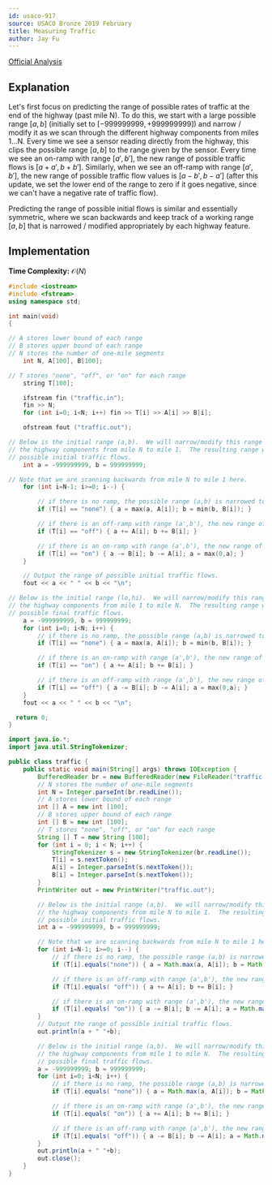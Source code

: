 ```yaml
---
id: usaco-917
source: USACO Bronze 2019 February
title: Measuring Traffic
author: Jay Fu
---
```


[Official Analysis](http://www.usaco.org/current/data/sol_traffic_bronze_feb19.html)

## Explanation

Let's first focus on predicting the range of possible rates of traffic at the end of the highway (past mile N). To do this, we start with a large possible range $[a,b]$ (initially set to $[−999999999,+999999999]$) and narrow / modify it as we scan through the different highway components from miles 1…N. Every time we see a sensor reading directly from the highway, this clips the possible range $[a,b]$ to the range given by the sensor. Every time we see an on-ramp with range $[a′,b′]$, the new range of possible traffic flows is $[a+a′,b+b′]$. Similarly, when we see an off-ramp with range $[a′,b′]$, the new range of possible traffic flow values is $[a−b′,b−a′]$ (after this update, we set the lower end of the range to zero if it goes negative, since we can't have a negative rate of traffic flow).

Predicting the range of possible initial flows is similar and essentially symmetric, where we scan backwards and keep track of a working range $[a,b]$ that is narrowed / modified appropriately by each highway feature.

## Implementation

**Time Complexity:** $\mathcal{O}(N)$

<LanguageSection>

<CPPSection>

```cpp
#include <iostream>
#include <fstream>
using namespace std;

int main(void)
{

// A stores lower bound of each range
// B stores upper bound of each range
// N stores the number of one-mile segments
    int N, A[100], B[100];

// T stores "none", "off", or "on" for each range
    string T[100];

    ifstream fin ("traffic.in");
    fin >> N;
    for (int i=0; i<N; i++) fin >> T[i] >> A[i] >> B[i];

    ofstream fout ("traffic.out");

// Below is the initial range (a,b).  We will narrow/modify this range as we scan through
// the highway components from mile N to mile 1.  The resulting range will be the range of
// possible initial traffic flows.
    int a = -999999999, b = 999999999;

// Note that we are scanning backwards from mile N to mile 1 here.
    for (int i=N-1; i>=0; i--) {

        // if there is no ramp, the possible range (a,b) is narrowed to the range given by the sensor.
        if (T[i] == "none") { a = max(a, A[i]); b = min(b, B[i]); }

        // if there is an off-ramp with range (a',b'), the new range of possible traffic flows is (a+a',b+b')
        if (T[i] == "off") { a += A[i]; b += B[i]; }

        // if there is an on-ramp with range (a',b'), the new range of possible traffic flows is (a-b',b-a')
        if (T[i] == "on") { a -= B[i]; b -= A[i]; a = max(0,a); }
    }

    // Output the range of possible initial traffic flows.
    fout << a << " " << b << "\n";

// Below is the initial range (lo,hi).  We will narrow/modify this range as we scan through
// the highway components from mile 1 to mile N.  The resulting range will be the range of
// possible final traffic flows.
    a = -999999999, b = 999999999;
    for (int i=0; i<N; i++) {
        // if there is no ramp, the possible range (a,b) is narrowed to the range given by the sensor.
        if (T[i] == "none") { a = max(a, A[i]); b = min(b, B[i]); }

        // if there is an on-ramp with range (a',b'), the new range of possible traffic flows is (a+a',b+b')
        if (T[i] == "on") { a += A[i]; b += B[i]; }

        // if there is an off-ramp with range (a',b'), the new range of possible traffic flows is (a-b',b-a')
        if (T[i] == "off") { a -= B[i]; b -= A[i]; a = max(0,a); }
    }
    fout << a << " " << b << "\n";

  return 0;
}

```

</CPPSection>

<JavaSection>

```java
import java.io.*;
import java.util.StringTokenizer;

public class traffic {
    public static void main(String[] args) throws IOException {
        BufferedReader br = new BufferedReader(new FileReader("traffic.in"));
        // N stores the number of one-mile segments
        int N = Integer.parseInt(br.readLine());
        // A stores lower bound of each range
        int [] A = new int [100];
        // B stores upper bound of each range
        int [] B = new int [100];
        // T stores "none", "off", or "on" for each range
        String [] T = new String [100];
        for (int i = 0; i < N; i++) {
            StringTokenizer s = new StringTokenizer(br.readLine());
            T[i] = s.nextToken();
            A[i] = Integer.parseInt(s.nextToken());
            B[i] = Integer.parseInt(s.nextToken());
        }
        PrintWriter out = new PrintWriter("traffic.out");

        // Below is the initial range (a,b).  We will narrow/modify this range as we scan through
        // the highway components from mile N to mile 1.  The resulting range will be the range of
        // possible initial traffic flows.
        int a = -999999999, b = 999999999;

        // Note that we are scanning backwards from mile N to mile 1 here.
        for (int i=N-1; i>=0; i--) {
            // if there is no ramp, the possible range (a,b) is narrowed to the range given by the sensor.
            if (T[i].equals("none")) { a = Math.max(a, A[i]); b = Math.min(b, B[i]); }

            // if there is an off-ramp with range (a',b'), the new range of possible traffic flows is (a+a',b+b')
            if (T[i].equals( "off")) { a += A[i]; b += B[i]; }

            // if there is an on-ramp with range (a',b'), the new range of possible traffic flows is (a-b',b-a')
            if (T[i].equals( "on")) { a -= B[i]; b -= A[i]; a = Math.max(0,a); }
        }
        // Output the range of possible initial traffic flows.
        out.println(a + " "+b);

        // Below is the initial range (a,b).  We will narrow/modify this range as we scan through
        // the highway components from mile 1 to mile N.  The resulting range will be the range of
        // possible final traffic flows.
        a = -999999999; b = 999999999;
        for (int i=0; i<N; i++) {
            // if there is no ramp, the possible range (a,b) is narrowed to the range given by the sensor.
            if (T[i].equals( "none")) { a = Math.max(a, A[i]); b = Math.min(b, B[i]); }

            // if there is an on-ramp with range (a',b'), the new range of possible traffic flows is (a+a',b+b')
            if (T[i].equals( "on")) { a += A[i]; b += B[i]; }

            // if there is an off-ramp with range (a',b'), the new range of possible traffic flows is (a-b',b-a')
            if (T[i].equals( "off")) { a -= B[i]; b -= A[i]; a = Math.max(0,a); }
        }
        out.println(a + " "+b);
        out.close();
    }
}
```

</JavaSection>

</LanguageSection>
